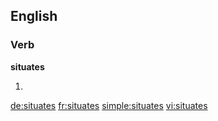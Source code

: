 
==English==

===Verb===
'''situates'''

# {{third-person singular of|situate}}

[[de:situates]]
[[fr:situates]]
[[simple:situates]]
[[vi:situates]]